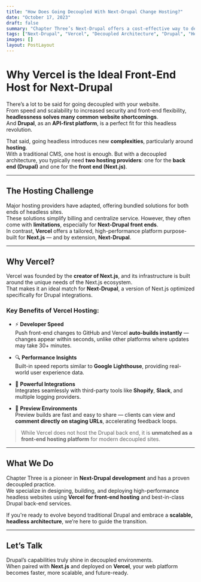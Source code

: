 ```yaml
---
title: "How Does Going Decoupled With Next-Drupal Change Hosting?"
date: "October 17, 2023"
draft: false
summary: "Chapter Three’s Next-Drupal offers a cost-effective way to decouple your Drupal site, maintaining editorial features while reducing infrastructure demands. By replacing traditional LAMP stack hosting with a composable setup using Next.js and Vercel, organizations can cut hosting and developer costs significantly—up to 65%. The result is a faster, more scalable platform that reduces overhead and future-proofs your digital ecosystem."
tags: ["Next-Drupal", "Vercel", "Decoupled Architecture", "Drupal", "Headless CMS", "Frontend Hosting"]
images: []
layout: PostLayout
---
```


# Why Vercel is the Ideal Front-End Host for Next-Drupal

There’s a lot to be said for going decoupled with your website.  
From speed and scalability to increased security and front-end flexibility, **headlessness solves many common website shortcomings**.  
And **Drupal**, as an **API-first platform**, is a perfect fit for this headless revolution.

That said, going headless introduces new **complexities**, particularly around **hosting**.  
With a traditional CMS, one host is enough. But with a decoupled architecture, you typically need **two hosting providers**: one for the **back end (Drupal)** and one for the **front end (Next.js)**.

---

## The Hosting Challenge

Major hosting providers have adapted, offering bundled solutions for both ends of headless sites.  
These solutions simplify billing and centralize service. However, they often come with **limitations**, especially for **Next-Drupal front ends**.  
In contrast, **Vercel** offers a tailored, high-performance platform purpose-built for **Next.js** — and by extension, **Next-Drupal**.

---

## Why Vercel?

Vercel was founded by the **creator of Next.js**, and its infrastructure is built around the unique needs of the Next.js ecosystem.  
That makes it an ideal match for **Next-Drupal**, a version of Next.js optimized specifically for Drupal integrations.

### Key Benefits of Vercel Hosting:

- ⚡ **Developer Speed**  
  Push front-end changes to GitHub and Vercel **auto-builds instantly** — changes appear within seconds, unlike other platforms where updates may take 30+ minutes.

- 🔍 **Performance Insights**  
  Built-in speed reports similar to **Google Lighthouse**, providing real-world user experience data.

- 🧩 **Powerful Integrations**  
  Integrates seamlessly with third-party tools like **Shopify**, **Slack**, and multiple logging providers.

- 🔁 **Preview Environments**  
  Preview builds are fast and easy to share — clients can view and **comment directly on staging URLs**, accelerating feedback loops.

> While Vercel does not host the Drupal back end, it is **unmatched as a front-end hosting platform** for modern decoupled sites.

---

## What We Do

Chapter Three is a pioneer in **Next-Drupal development** and has a proven decoupled practice.  
We specialize in designing, building, and deploying high-performance headless websites using **Vercel for front-end hosting** and best-in-class Drupal back-end services.

If you're ready to evolve beyond traditional Drupal and embrace a **scalable, headless architecture**, we’re here to guide the transition.

---

## Let’s Talk

Drupal’s capabilities truly shine in decoupled environments.  
When paired with **Next.js** and deployed on **Vercel**, your web platform becomes faster, more scalable, and future-ready.



